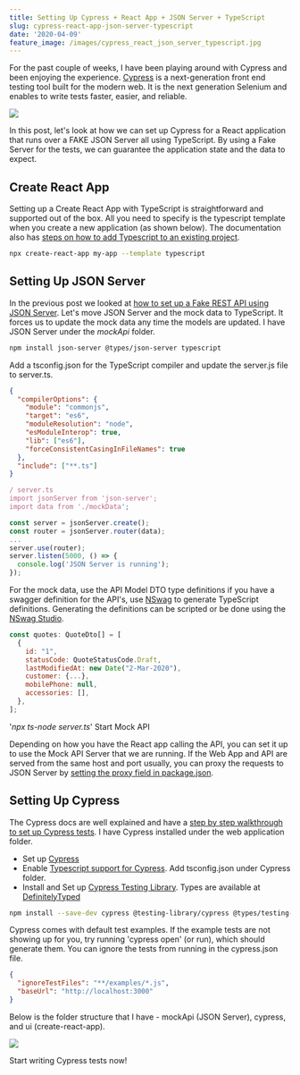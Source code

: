 ```yaml
---
title: Setting Up Cypress + React App + JSON Server + TypeScript
slug: cypress-react-app-json-server-typescript
date: '2020-04-09'
feature_image: /images/cypress_react_json_server_typescript.jpg
---
```

For the past couple of weeks, I have been playing around with Cypress and been enjoying the experience. [Cypress](https://docs.cypress.io/guides/overview/why-cypress.html#In-a-nutshell) is a next-generation front end testing tool built for the modern web. It is the next generation Selenium and enables to write tests faster, easier, and reliable.

![](/images/cypress_react_json_server_typescript.jpg)

In this post, let's look at how we can set up Cypress for a React application that runs over a FAKE JSON Server all using TypeScript. By using a Fake Server for the tests, we can guarantee the application state and the data to expect.

## Create React App

Setting up a Create React App with TypeScript is straightforward and supported out of the box. All you need to specify is the typescript template when you create a new application (as shown below). The documentation also has [steps on how to add Typescript to an existing project](https://create-react-app.dev/docs/adding-typescript/).

```bash
npx create-react-app my-app --template typescript

```

## Setting Up JSON Server

In the previous post we looked at [how to set up a Fake REST API using JSON Server](/blog/setting-up-a-fake-rest-api-using-json-server/). Let's move JSON Server and the mock data to TypeScript. It forces us to update the mock data any time the models are updated. I have JSON Server under the _mockApi_ folder.

```bash
npm install json-server @types/json-server typescript

```

Add a tsconfig.json for the TypeScript compiler and update the server.js file to server.ts.

```json
{
  "compilerOptions": {
    "module": "commonjs",
    "target": "es6",
    "moduleResolution": "node",
    "esModuleInterop": true,
    "lib": ["es6"],
    "forceConsistentCasingInFileNames": true
  },
  "include": ["**.ts"]
}

```
```js
/ server.ts
import jsonServer from 'json-server';
import data from './mockData';

const server = jsonServer.create();
const router = jsonServer.router(data);
...
server.use(router);
server.listen(5000, () => {
  console.log('JSON Server is running');
});

```

For the mock data, use the API Model DTO type definitions if you have a swagger definition for the API's, use [NSwag](https://github.com/RicoSuter/NSwag) to generate TypeScript definitions. Generating the definitions can be scripted or be done using the [NSwag Studio](https://github.com/RicoSuter/NSwag/wiki/NSwagStudio).

```js
const quotes: QuoteDto[] = [
  {
    id: "1",
    statusCode: QuoteStatusCode.Draft,
    lastModifiedAt: new Date("2-Mar-2020"),
    customer: {...},
    mobilePhone: null,
    accessories: [],
  },
];

```

'_npx ts-node server.ts_' Start Mock API

Depending on how you have the React app calling the API, you can set it up to use the Mock API Server that we are running. If the Web App and API are served from the same host and port usually, you can proxy the requests to JSON Server by [setting the proxy field in package.json](https://create-react-app.dev/docs/proxying-api-requests-in-development/).

## Setting Up Cypress

The Cypress docs are well explained and have a [step by step walkthrough to set up Cypress tests](https://docs.cypress.io/guides/getting-started/installing-cypress.html). I have Cypress installed under the web application folder.

-   Set up [Cypress](https://docs.cypress.io/guides/getting-started/installing-cypress.html)
-   Enable [Typescript support for Cypress](https://docs.cypress.io/guides/tooling/typescript-support.html). Add tsconfig.json under Cypress folder.
-   Install and Set up [Cypress Testing Library](https://testing-library.com/docs/cypress-testing-library/intro). Types are available at [DefinitelyTyped](https://github.com/DefinitelyTyped/DefinitelyTyped/tree/master/types/testing-library__cypress)

```bash
npm install --save-dev cypress @testing-library/cypress @types/testing-library__cypress

```

Cypress comes with default test examples. If the example tests are not showing up for you, try running 'cypress open' (or run), which should generate them. You can ignore the tests from running in the cypress.json file.

```json
{
  "ignoreTestFiles": "**/examples/*.js",
  "baseUrl": "http://localhost:3000"
}

```

Below is the folder structure that I have - mockApi (JSON Server), cypress, and ui (create-react-app).

![](/images/cypress_cra_jsonServer_folder_structure.jpg)

Start writing Cypress tests now!
